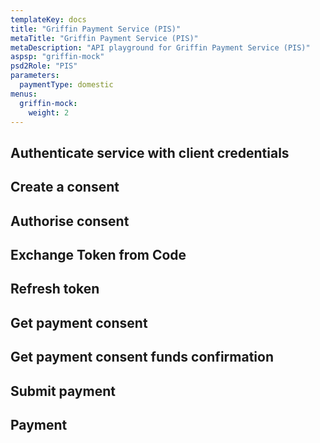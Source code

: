 ```yaml
---
templateKey: docs
title: "Griffin Payment Service (PIS)"
metaTitle: "Griffin Payment Service (PIS)"
metaDescription: "API playground for Griffin Payment Service (PIS)"
aspsp: "griffin-mock"
psd2Role: "PIS"
parameters:
  paymentType: domestic
menus:
  griffin-mock: 
    weight: 2
---
```





  <step>

  ## Authenticate service with client credentials

  <CreateClientCredentialsToken/>
  </step>
  <step>

  ## Create a consent

  <StepInitiateOpenBankingPayment/>
  </step>
  <step>

  ## Authorise consent

  <AuthoriseOpenBankingStep/>
  </step>
  <step>

  ## Exchange Token from Code

  <CreateToken/>
  </step>
  <step>

  ## Refresh token

  <RefreshToken/>
  </step>
  <step>

  ## Get payment consent

  <StepGetPaymentConsent/>
  </step>
  <step>

  ## Get payment consent funds confirmation

  <StepGetPaymentConsentFundsConfirmation/>
  </step>
  <step>

  ## Submit payment

  <StepSubmitOpenBankingPayment/>
  </step>
  <step>

  ## Payment

  <StepPayment/>
  </step>
